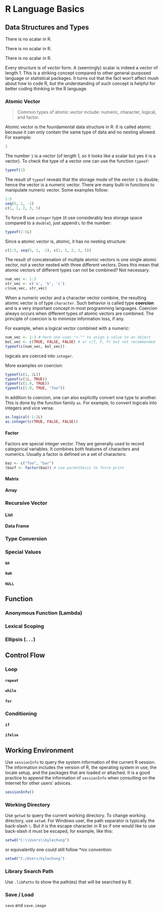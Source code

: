 # R Language Basics {#basics}

## Data Structures and Types
There is no scalar in R. 

There is no scalar in R. 

There is no scalar in R. 

Every structure is of *vector* form. A (seemingly) scalar is indeed a vector of length 1. This is a striking concept compared to other general-purposed language or statistical packages. It turns out that the fact won't affect mush about how to code R, but the understanding of such concept is helpful for better coding thinking in the R language.

### Atomic Vector

> Common types of atomic vector include: numeric, character, logical, and factor.

Atomic vector is the foundamental data structure in R. It is called atomic because it can only contain the same type of data and no nesting allowed. For example:

```r
1
```

The number `1` is a vector (of length 1, so it looks like a scalar but yes it is a vector). To check the type of a vector one can use the function `typeof`:

```r
typeof(1)
```

The result of `typeof` reveals that the storage mode of the vector `1` is double; hence the vector is a numeric vector. There are many bulit-in functions to manipulate numeric vector. Some examples follow:

```r
1:5
seq(5, 1, -1)
c(1, 1, 2, 3, 5)
```

To force R use `integer` type (it use considerably less storage space compared to a `double`), just append `L` to the number:

```r
typeof(1:5L)
```

Since a atomic vector is, atomic, it has no nesting structure:

```r
c(1:5, seq(5, 1, -1), c(1, 1, 2, 3, 5))
```

The result of concatenation of multiple atomic vectors is one single atomic vector, not a vector nested with three different vectors. Does this mean that atomic vectors of different types can not be combined? Not necessary. 

```r
num_vec <- 1:3
str_vec <- c('a', 'b', 'c')
c(num_vec, str_vec)
```

When a numeric vector and a character vector combine, the resulting atomic vector is of type `character`. Such behavior is called type **coercion** and is a very important concept in most programming languages. Coercion always occurs when different types of atomic vectors are combined. The principle of coercion is to minimize information loss, if any.

For example, when a logical vector combined with a numeric:

```r
num_vec <- 1:3 # here one uses "<-"" to asign a value to an object
bol_vec <- c(TRUE, FALSE, FALSE) # or c(T, F, F) but not recommended
typeof(c(num_vec, bol_vec))
```

logicals are coerced into `integer`. 

More examples on coercion:

```r
typeof(c(1, 2L))
typeof(c(1L, TRUE))
typeof(c(1.0, TRUE))
typeof(c(1.0, TRUE, "foo"))
```

In addition to coercion, one can also explicitly convert one type to another. This is done by the function family
`as`. For example, to convert logicals into integers and vice versa:

```r
as.logical(-1:2L)
as.integer(c(TRUE, FALSE, FALSE))
```

#### Factor
Factors are special integer vector. They are generally used to record categorical variables. It combines both features of characters and numerics. Usually a factor is defined on a set of characters:

```r
baz <- c("foo", "bar")
(bazf <- factor(baz)) # use parenthesis to force print
```



#### Matrix

#### Array

### Recursive Vector

#### List

#### Data Frame


### Type Conversion

### Special Values
#### `NA`
#### `NaN`
#### `NULL`

## Function

### Anonymous Function (Lambda)

### Lexical Scoping

### Ellipsis (`...`)


## Control Flow

### Loop

#### `repeat`

#### `while`

#### `for`

### Conditioning

#### `if`

#### `ifelse`

## Working Environment

Use `sessionInfo` to query the system information of the current R session. The information includes the version of R, the operating system in use, the locale setup, and the packages that are loaded or attached. It is a good practice to append the information of `sessionInfo` when consulting on the Internet for other users' advices.

```r
sessionInfo()
```

### Working Directory
Use `getwd` to query the current working directory. To change working directory, use `setwd`. For Windows user, the path separator is typically the back-slash `\`. But it is the escape character in R so if one would like to use back-slash it must be escaped, for example, like this:

```r
setwd("C:\\Users\\kylechung")
```

or equivalently one could still follow *nix convention:

```r
setwd("C:/Users/kylechung")
```

### Library Search Path

Use `.libPaths` to show the path(es) that will be searched by R.

### Save / Load

`save` and `save.image`


